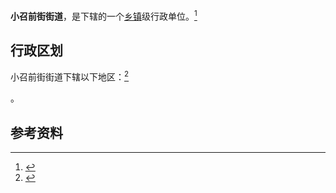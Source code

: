 {{中国乡级行政区|15/01/04/001/000}}

'''小召前街街道'''，是{{PRC admin/fullname|15/01/04/001/000|3}}下辖的一个[[乡镇|乡镇]]级行政单位。<ref>{{PRC admin/ref sgc|{{PRC admin/parent|15/01/04/001/000}}}}</ref>

== 行政区划 ==

小召前街街道下辖以下地区：<ref>{{PRC admin/ref sgc|15/01/04/001/000}}</ref>

{{PRC admin/children|15/01/04/001/000}}。

== 参考资料 ==

{{reflist}}

{{行政区划小作品}}
{{PRC admin/navcat|15/01/04/001/000}}